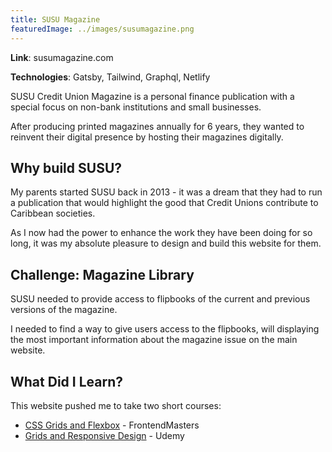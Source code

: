 ```yaml
---
title: SUSU Magazine
featuredImage: ../images/susumagazine.png
---
```


**Link**: susumagazine.com

**Technologies**: Gatsby, Tailwind, Graphql, Netlify

SUSU Credit Union Magazine is a personal finance publication with a special focus on non-bank institutions and small businesses.

After producing printed magazines annually for 6 years, they wanted to reinvent their digital presence by hosting their magazines digitally.

## Why build SUSU?

My parents started SUSU back in 2013 - it was a dream that they had to run a publication that would highlight the good that Credit Unions contribute to Caribbean societies.

As I now had the power to enhance the work they have been doing for so long, it was my absolute pleasure to design and build this website for them.

## Challenge: Magazine Library

SUSU needed to provide access to flipbooks of the current and previous versions of the magazine.

I needed to find a way to give users access to the flipbooks, will displaying the most important information about the magazine issue on the main website.

## What Did I Learn?

This website pushed me to take two short courses:

- [CSS Grids and Flexbox](https://frontendmasters.com/courses/css-grids-flexbox/) - FrontendMasters
- [Grids and Responsive Design](https://www.udemy.com/course/grids-responsive-design-uxui-design/?src=sac&kw=grids+%26+responsive+design) - Udemy
